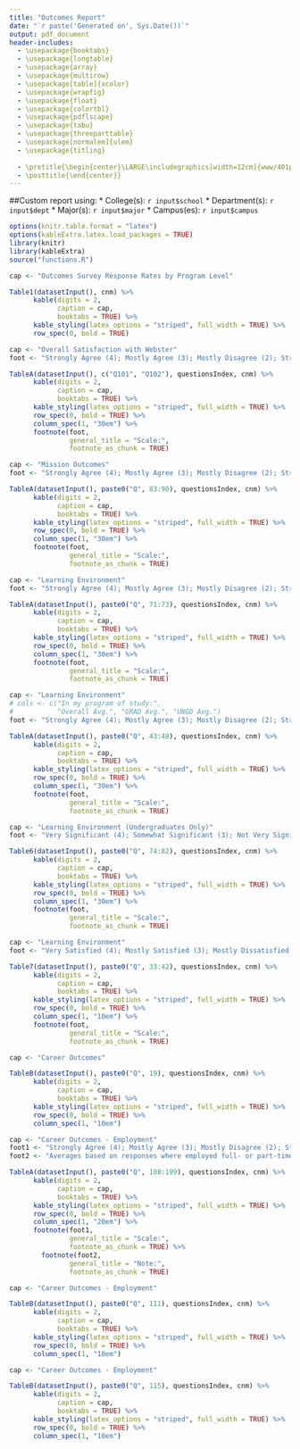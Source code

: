 ```yaml
---
title: "Outcomes Report"
date: "`r paste('Generated on', Sys.Date())`"
output: pdf_document
header-includes:
  - \usepackage{booktabs}
  - \usepackage{longtable}
  - \usepackage{array}
  - \usepackage{multirow}
  - \usepackage[table]{xcolor}
  - \usepackage{wrapfig}
  - \usepackage{float}
  - \usepackage{colortbl}
  - \usepackage{pdflscape}
  - \usepackage{tabu}
  - \usepackage{threeparttable}
  - \usepackage[normalem]{ulem}
  - \usepackage{titling}
  
  - \pretitle{\begin{center}\LARGE\includegraphics[width=12cm]{www/401px-Webster_University_Logo.svg.png}\\[\bigskipamount]}
  - \posttitle{\end{center}}
---
```

##Custom report using:
* College(s): `r input$school`
* Department(s): `r input$dept`
* Major(s): `r input$major`
* Campus(es): `r input$campus`


```r
options(knitr.table.format = "latex")
options(kableExtra.latex.load_packages = TRUE)
library(knitr)
library(kableExtra)
source("functions.R")
```
\newpage

```r
cap <- "Outcomes Survey Response Rates by Program Level"

Table1(datasetInput(), cnm) %>%
      kable(digits = 2,
            caption = cap,
            booktabs = TRUE) %>%
      kable_styling(latex_options = "striped", full_width = TRUE) %>%
      row_spec(0, bold = TRUE)
```

```r
cap <- "Overall Satisfaction with Webster"
foot <- "Strongly Agree (4); Mostly Agree (3); Mostly Disagree (2); Strongly Disagree (1)"

TableA(datasetInput(), c("Q101", "Q102"), questionsIndex, cnm) %>%
      kable(digits = 2,
            caption = cap,
            booktabs = TRUE) %>%
      kable_styling(latex_options = "striped", full_width = TRUE) %>%
      row_spec(0, bold = TRUE) %>%
      column_spec(1, "30em") %>% 
      footnote(foot,
               general_title = "Scale:",
               footnote_as_chunk = TRUE)
```

```r
cap <- "Mission Outcomes"
foot <- "Strongly Agree (4); Mostly Agree (3); Mostly Disagree (2); Strongly Disagree (1)"

TableA(datasetInput(), paste0("Q", 83:90), questionsIndex, cnm) %>%
      kable(digits = 2,
            caption = cap,
            booktabs = TRUE) %>%
      kable_styling(latex_options = "striped", full_width = TRUE) %>%
      row_spec(0, bold = TRUE) %>%
      column_spec(1, "30em") %>% 
      footnote(foot,
               general_title = "Scale:",
               footnote_as_chunk = TRUE)
```

```r
cap <- "Learning Environment"
foot <- "Strongly Agree (4); Mostly Agree (3); Mostly Disagree (2); Strongly Disagree (1)"

TableA(datasetInput(), paste0("Q", 71:73), questionsIndex, cnm) %>%
      kable(digits = 2,
            caption = cap,
            booktabs = TRUE) %>%
      kable_styling(latex_options = "striped", full_width = TRUE) %>%
      row_spec(0, bold = TRUE) %>%
      column_spec(1, "30em") %>% 
      footnote(foot,
               general_title = "Scale:",
               footnote_as_chunk = TRUE)
```

```r
cap <- "Learning Environment"
# cols <- c("In my program of study:", 
#           "Overall Avg.", "GRAD Avg.", "UNGD Avg.")
foot <- "Strongly Agree (4); Mostly Agree (3); Mostly Disagree (2); Strongly Disagree (1)"

TableA(datasetInput(), paste0("Q", 43:48), questionsIndex, cnm) %>%
      kable(digits = 2,
            caption = cap,
            booktabs = TRUE) %>%
      kable_styling(latex_options = "striped", full_width = TRUE) %>%
      row_spec(0, bold = TRUE) %>%
      column_spec(1, "30em") %>% 
      footnote(foot,
               general_title = "Scale:",
               footnote_as_chunk = TRUE)
```

```r
cap <- "Learning Environment (Undergraduates Only)"
foot <- "Very Significant (4); Somewhat Significant (3); Not Very Significant (2); Not At All Significant (1)"

Table6(datasetInput(), paste0("Q", 74:82), questionsIndex, cnm) %>%
      kable(digits = 2,
            caption = cap,
            booktabs = TRUE) %>%
      kable_styling(latex_options = "striped", full_width = TRUE) %>%
      row_spec(0, bold = TRUE) %>%
      column_spec(1, "30em") %>% 
      footnote(foot,
               general_title = "Scale:",
               footnote_as_chunk = TRUE)
```

```r
cap <- "Learning Environment"
foot <- "Very Satisfied (4); Mostly Satisfied (3); Mostly Dissatisfied (2); Very Dissatisfied (1)"

Table7(datasetInput(), paste0("Q", 33:42), questionsIndex, cnm) %>%
      kable(digits = 2,
            caption = cap,
            booktabs = TRUE) %>%
      kable_styling(latex_options = "striped", full_width = TRUE) %>%
      row_spec(0, bold = TRUE) %>%
      column_spec(1, "10em") %>% 
      footnote(foot,
               general_title = "Scale:",
               footnote_as_chunk = TRUE)
```

```r
cap <- "Career Outcomes"

TableB(datasetInput(), paste0("Q", 19), questionsIndex, cnm) %>%
      kable(digits = 2,
            caption = cap,
            booktabs = TRUE) %>%
      kable_styling(latex_options = "striped", full_width = TRUE) %>%
      row_spec(0, bold = TRUE) %>%
      column_spec(1, "10em") 
```

```r
cap <- "Career Outcomes - Employment"
foot1 <- "Strongly Agree (4); Mostly Agree (3); Mostly Disagree (2); Strongly Disagree (1)"
foot2 <- "Averages based on responses where employed full- or part-time was primary activity."

TableA(datasetInput(), paste0("Q", 108:109), questionsIndex, cnm) %>%
      kable(digits = 2,
            caption = cap,
            booktabs = TRUE) %>%
      kable_styling(latex_options = "striped", full_width = TRUE) %>%
      row_spec(0, bold = TRUE) %>%
      column_spec(1, "20em") %>% 
      footnote(foot1,
               general_title = "Scale:",
               footnote_as_chunk = TRUE) %>%
        footnote(foot2,
               general_title = "Note:",
               footnote_as_chunk = TRUE)
```

```r
cap <- "Career Outcomes - Employment"

TableB(datasetInput(), paste0("Q", 111), questionsIndex, cnm) %>%
      kable(digits = 2,
            caption = cap,
            booktabs = TRUE) %>%
      kable_styling(latex_options = "striped", full_width = TRUE) %>%
      row_spec(0, bold = TRUE) %>%
      column_spec(1, "10em")
```

```r
cap <- "Career Outcomes - Employment"

TableB(datasetInput(), paste0("Q", 115), questionsIndex, cnm) %>%
      kable(digits = 2,
            caption = cap,
            booktabs = TRUE) %>%
      kable_styling(latex_options = "striped", full_width = TRUE) %>%
      row_spec(0, bold = TRUE) %>%
      column_spec(1, "10em")
```